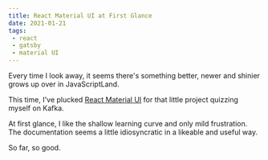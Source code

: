 ```yaml
---
title: React Material UI at First Glance
date: 2021-01-21
tags:
 - react
 - gatsby
 - material UI
---
```


Every time I look away, it seems there's something better, newer and shinier grows up over in JavaScriptLand.

This time, I've plucked [React Material UI](https://material-ui.com/) for that little project quizzing myself on Kafka.

At first glance, I like the shallow learning curve and only mild frustration. The documentation seems a little
idiosyncratic in a likeable and useful way.

So far, so good.